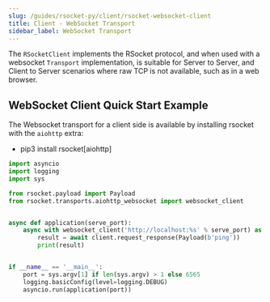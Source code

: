 ```yaml
---
slug: /guides/rsocket-py/client/rsocket-websocket-client
title: Client - WebSocket Transport
sidebar_label: WebSocket Transport
---
```


The `RSocketClient` implements the RSocket protocol, and when used with a websocket `Transport` implementation,
is suitable for Server to Server, and Client to Server scenarios where raw TCP is not available, such as in a web browser.

## WebSocket Client Quick Start Example

The Websocket transport for a client side is available by installing rsocket with the `aiohttp` extra:

- pip3 install rsocket[aiohttp]


```py
import asyncio
import logging
import sys

from rsocket.payload import Payload
from rsocket.transports.aiohttp_websocket import websocket_client


async def application(serve_port):
    async with websocket_client('http://localhost:%s' % serve_port) as client:
        result = await client.request_response(Payload(b'ping'))
        print(result)


if __name__ == '__main__':
    port = sys.argv[1] if len(sys.argv) > 1 else 6565
    logging.basicConfig(level=logging.DEBUG)
    asyncio.run(application(port))
```
